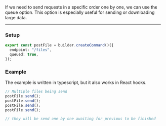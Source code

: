 If we need to send requests in a specific order one by one, we can use the queue option. This option is especially
useful for sending or downloading large data.

---

### Setup

```ts
export const postFile = builder.createCommand()({
  endpoint: "/files",
  queued: true,
});
```

### Example

The example is written in typescript, but it also works in React hooks.

```ts
// Multiple files being send
postFile.send();
postFile.send();
postFile.send();
postFile.send();

// they will be send one by one awaiting for previous to be finished
```
